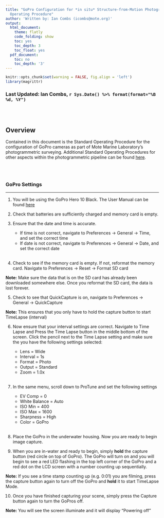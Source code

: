 ```yaml
---
title: "GoPro Configuration for *in situ* Structure-from-Motion Photogrammetry Standard
  Operating Procedure"
author: 'Written by: Ian Combs (icombs@mote.org)'
output:
  html_document:
    theme: flatly
    code_folding: show
    toc: yes
    toc_depth: 3
    toc_float: yes
  pdf_document:
    toc: no
    toc_depth: '3'
---
```


```r
knitr::opts_chunk$set(warning = FALSE, fig.align = 'left')
library(magrittr)
```
<!-- if updating, make sure you change name below -->
### Last Updated: Ian Combs, `r Sys.Date() %>% format(format="%B %d, %Y")`

<br><br>

## Overview

Contained in this document is the Standard Operating Procedure for the configuration of GoPro cameras as part of Mote Marine Laboratory's photogrammetric surveying. Additional Standard Operating Procedures for other aspects within the photogrammetric pipeline can be found [here](https://github.com/icombs2017/MoteSOPs).

<br><br>

### **GoPro Settings**
***

1. You will be using the GoPro Hero 10 Black. The User Manual can be found [here](https://gopro.com/content/dam/help/hero10-black/manuals/HERO10Black_UM_ENG_REVB.pdf)

2. Check that batteries are sufficiently charged and memory card is empty.

3. Ensure that the date and time is accurate.<br>
    * If time is not correct, navigate to Preferences &rarr; General &rarr; Time, and set the correct time<br>
    * If date is not correct, navigate to Preferences &rarr; General &rarr; Date, and set the correct date<br><br>

4. Check to see if the memory card is empty. If not, reformat the memory card.  Navigate to Preferences &rarr; Reset &rarr; Format SD card

**Note:** Make sure the data that is on the SD card has already been downloaded somewhere else. Once you reformat the SD card, the data is lost forever.

5. Check to see that QuickCapture is on, navigate to Preferences &rarr; General &rarr; QuickCapture

**Note:** This ensures that you only have to hold the capture button to start TimeLapse (interval)

6. Now ensure that your interval settings are correct. Navigate to Time Lapse and Press the Time Lapse button in the middle bottom of the screen. Click the pencil next to the Time Lapse setting and make sure the you have the following settings selected:
    * Lens = Wide<br>
    * Interval = 1s<br>
    * Format = Photo<br>
    * Output = Standard<br>
    * Zoom = 1.0x<br><br>

7. In the same menu, scroll down to ProTune and set the following settings
    * EV Comp = 0<br>
    * White Balance = Auto<br>
    * ISO Min = 400<br>
    * ISO Max = 1600<br>
    * Sharpness = High<br>
    * Color = GoPro<br><br>

8. Place the GoPro in the underwater housing. Now you are ready to begin image capture.

9. When you are in-water and ready to begin, simply **hold** the capture button (red circle on top of GoPro). The GoPro will turn on and you will begin to see a red LED flashing in the top left corner of the GoPro and a red dot on the LCD screen with a number counting up sequentially.

**Note:** If you see a time stamp counting up  (e.g. 0:01) you are filming, press the capture button again to turn off the GoPro and **hold** it to start TimeLapse Mode.

10. Once you have finished capturing your scene, simply press the Capture button again to turn the GoPros off.

**Note:** You will see the screen illuminate and it will display "Powering off"
